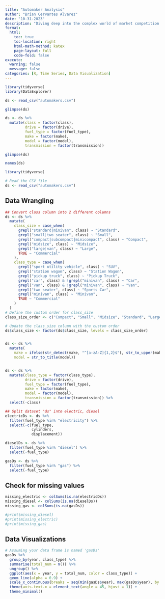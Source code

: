 ```yaml
---
title: "Automaker Analysis"
author: "Brian Cervantes Alvarez"
date: "10-31-2023"
description: "Diving deep into the complex world of market competition for automakers."
format:
  html:
    toc: true
    toc-location: right
    html-math-method: katex
    page-layout: full
    code-fold: false
execute: 
  warning: false
  message: false
categories: [R, Time Series, Data Visualization]
---
```


```r
library(tidyverse)
library(DataExplorer)
```

```r
ds <- read_csv("automakers.csv")

glimpse(ds)

ds <- ds %>% 
  mutate(class = factor(class),
         drive = factor(drive),
         fuel_type = factor(fuel_type),
         make = factor(make),
         model = factor(model),
         transmission = factor(transmission))

glimpse(ds)

names(ds)
```

```r
library(tidyverse)

# Read the CSV file
ds <- read_csv("automakers.csv")
```

## Data Wrangling

```r
## Convert class column into 2 different columns
ds <- ds %>%
  mutate(
    class_size = case_when(
      grepl("standard|minivan", class) ~ "Standard",
      grepl("small|two seater", class) ~ "Small",
      grepl("compact|subcompact|minicompact", class) ~ "Compact",
      grepl("midsize", class) ~ "Midsize",
      grepl("large|van", class) ~ "Large",
      TRUE ~ "Commercial"
    ),
    class_type = case_when(
      grepl("sport utility vehicle", class) ~ "SUV",
      grepl("station wagon", class) ~ "Station Wagon",
      grepl("pickup truck", class) ~ "Pickup Truck",
      grepl("car", class) & !grepl("minivan", class) ~ "Car",
      grepl("van", class) & !grepl("minivan", class) ~ "Van",
      grepl("two seater", class) ~ "Sports Car",
      grepl("minivan", class) ~ "Minivan",
      TRUE ~ "Commercial"
    )
  )
# Define the custom order for class_size
class_size_order <- c("Compact", "Small", "Midsize", "Standard", "Large", "Commercial")

# Update the class_size column with the custom order
ds$class_size <- factor(ds$class_size, levels = class_size_order)


ds <- ds %>%
  mutate(
    make = ifelse(str_detect(make, "^[a-zA-Z]{1,2}$"), str_to_upper(make), str_to_title(make)),
    model = str_to_title(model))


ds <- ds %>% 
  mutate(class_type = factor(class_type),
         drive = factor(drive),
         fuel_type = factor(fuel_type),
         make = factor(make),
         model = factor(model),
         transmission = factor(transmission)) %>%
  select(-class)
```

```r
## Split dataset "ds" into electric, diesel 
electricDs <- ds %>%
  filter(fuel_type %in% "electricity") %>%
  select(-c(fuel_type,
            cylinders,
            displacement))

dieselDs <- ds %>%
  filter(fuel_type %in% "diesel") %>%
  select(-fuel_type)

gasDs <- ds %>%
  filter(fuel_type %in% "gas") %>%
  select(-fuel_type)

```

## Check for missing values

```r
missing_electric <- colSums(is.na(electricDs))
missing_diesel <- colSums(is.na(dieselDs))
missing_gas <- colSums(is.na(gasDs))

#print(missing_diesel)
#print(missing_electric)
#print(missing_gas)
```

## Data Visualizations

```r
# Assuming your data frame is named 'gasDs'
gasDs %>%
  group_by(year, class_type) %>%
  summarise(total_num = n()) %>%
  ungroup() %>%
  ggplot(aes(x = year, y = total_num, color = class_type)) +
  geom_line(alpha = 0.9) +
  scale_x_continuous(breaks = seq(min(gasDs$year), max(gasDs$year), by = 1)) +
  theme(axis.text.x = element_text(angle = 45, hjust = 1)) +
  theme_minimal()

  
```

```r

```
